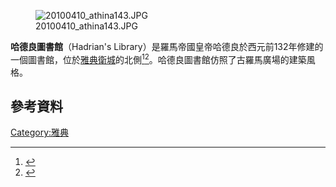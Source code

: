 [[File:20100410_athina143.JPG|thumb]]

'''哈德良圖書館'''（Hadrian's Library）是羅馬帝國皇帝哈德良於西元前132年修建的一個圖書館，位於[[雅典衛城|雅典衛城]]的北側<ref name="choremi">{{cite book|last=Choremi-Spetsieri|first=A.|title=The Library of Hadrian at Athens: Recent Finds|publisher=Ostraka 4|pages=137–147}}</ref><ref name="stoaconsort">{{cite web|url=http://www.stoa.org/athens/sites/libraryofhadrian.html|title=The Library of Hadrian|publisher=The Stoa Consortium|accessdate=2009-02-19|archive-date=2017-12-25|archive-url=https://web.archive.org/web/20171225101029/http://www.stoa.org/athens/sites/libraryofhadrian.html|dead-url=no}}</ref>。哈德良圖書館仿照了古羅馬廣場的建築風格。
==參考資料==
{{commons|Category:Library of Hadrian (Athens)}}
{{reflist}}
{{coord|37.9755555556|N|23.7261111111|E|source:dewiki_region:GR-A1_type:landmark|format=dms|display=title}}
[[Category:雅典|Category:雅典]]